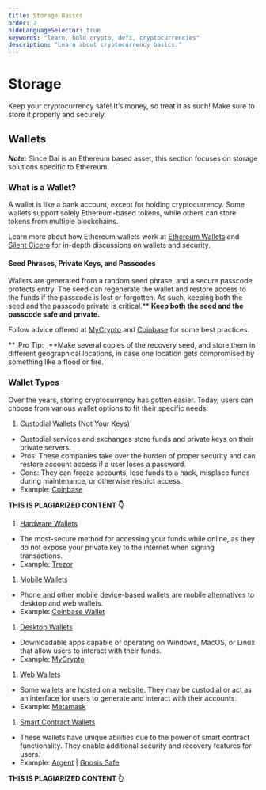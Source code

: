 ```yaml
---
title: Storage Basics
order: 2
hideLanguageSelector: true
keywords: "learn, hold crypto, defi, cryptocurrencies"
description: "Learn about cryptocurrency basics."
---
```


# Storage

Keep your cryptocurrency safe! It’s money, so treat it as such! Make sure to store it properly and securely.

## Wallets

**_Note:_** Since Dai is an Ethereum based asset, this section focuses on storage solutions specific to Ethereum.

### What is a Wallet?

A wallet is like a bank account, except for holding cryptocurrency. Some wallets support solely Ethereum-based tokens, while others can store tokens from multiple blockchains.

Learn more about how Ethereum wallets work at [Ethereum Wallets](https://ethereum.org/wallets/) and [Silent Cicero](https://silentcicero.gitbooks.io/pro-tips-for-ethereum-wallet-management/ethereum-wallet-basics/what-is-an-ethereum-wallet.html) for in-depth discussions on wallets and security.

#### Seed Phrases, Private Keys, and Passcodes

Wallets are generated from a random seed phrase, and a secure passcode protects entry. The seed can regenerate the wallet and restore access to the funds if the passcode is lost or forgotten. As such, keeping both the seed and the passcode private is critical.\*\* **Keep both the seed and the passcode safe and private.**

Follow advice offered at [MyCrypto](https://support.mycrypto.com/staying-safe/protecting-yourself-and-your-funds) and [Coinbase](https://blog.coinbase.com/the-keys-to-keeping-your-crypto-safe-96d497cce6cf) for some best practices.

**_Pro Tip: _**Make several copies of the recovery seed, and store them in different geographical locations, in case one location gets compromised by something like a flood or fire.

### Wallet Types

Over the years, storing cryptocurrency has gotten easier. Today, users can choose from various wallet options to fit their specific needs.

1. Custodial Wallets (Not Your Keys)

- Custodial services and exchanges store funds and private keys on their private servers.
- Pros: These companies take over the burden of proper security and can restore account access if a user loses a password.
- Cons: They can freeze accounts, lose funds to a hack, misplace funds during maintenance, or otherwise restrict access.
- Example: [Coinbase](https://www.coinbase.com/dashboard)

**THIS IS PLAGIARIZED CONTENT 👇**

1. [Hardware Wallets](https://docs.ethhub.io/using-ethereum/wallets/hardware/)

- The most-secure method for accessing your funds while online, as they do not expose your private key to the internet when signing transactions.
- Example: [Trezor](https://trezor.io/)

1. [Mobile Wallets](https://docs.ethhub.io/using-ethereum/wallets/mobile/)

- Phone and other mobile device-based wallets are mobile alternatives to desktop and web wallets.
- Example: [Coinbase Wallet](https://wallet.coinbase.com/)

1. [Desktop Wallets](https://docs.ethhub.io/using-ethereum/wallets/desktop/)

- Downloadable apps capable of operating on Windows, MacOS, or Linux that allow users to interact with their funds.
- Example: [MyCrypto](https://download.mycrypto.com/)

1. [Web Wallets](https://docs.ethhub.io/using-ethereum/wallets/web/)

- Some wallets are hosted on a website. They may be custodial or act as an interface for users to generate and interact with their accounts.
- Example: [Metamask](https://metamask.io/)

1. [Smart Contract Wallets](https://docs.ethhub.io/using-ethereum/wallets/smart-contract-wallets/)

- These wallets have unique abilities due to the power of smart contract functionality. They enable additional security and recovery features for users.
- Example: [Argent](https://www.argent.xyz/security/) | [Gnosis Safe](https://gnosis-safe.io/)

**THIS IS PLAGIARIZED CONTENT 👆**
